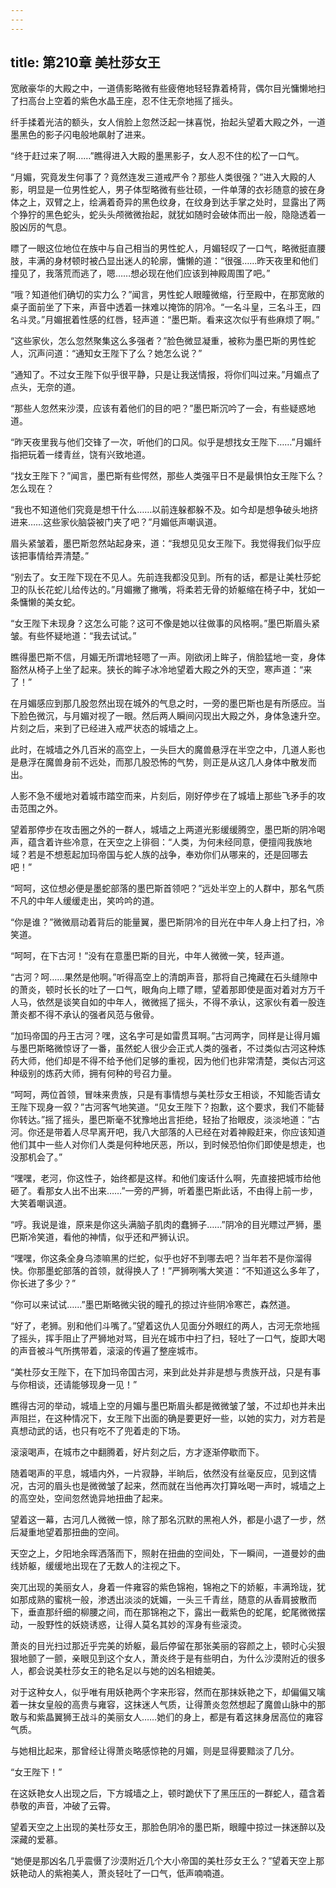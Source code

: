 ```yaml
---
---
---
```

title: 第210章 美杜莎女王
---



宽敞豪华的大殿之中，一道倩影略微有些疲倦地轻轻靠着椅背，偶尔目光慵懒地扫了扫高台上空着的紫色水晶王座，忍不住无奈地摇了摇头。

纤手揉着光洁的额头，女人俏脸上忽然泛起一抹喜悦，抬起头望着大殿之外，一道墨黑色的影子闪电般地飙射了进来。

“终于赶过来了啊……”瞧得进入大殿的墨黑影子，女人忍不住的松了一口气。

“月媚，究竟发生何事了？竟然连发三道戒严令？那些人类很强？”进入大殿的人影，明显是一位男性蛇人，男子体型略微有些壮硕，一件单薄的衣衫随意的披在身体之上，双臂之上，绘满着奇异的黑色纹身，在纹身到达手掌之处时，显露出了两个狰狞的黑色蛇头，蛇头头颅微微抬起，就犹如随时会破体而出一般，隐隐透着一股凶厉的气息。

瞟了一眼这位地位在族中与自己相当的男性蛇人，月媚轻叹了一口气，略微挺直腰肢，丰满的身材顿时被凸显出迷人的轮廓，慵懒的道：“很强……昨天夜里和他们撞见了，我落荒而逃了，嗯……想必现在他们应该到神殿周围了吧。”

“哦？知道他们确切的实力么？”闻言，男性蛇人眼瞳微缩，行至殿中，在那宽敞的桌子面前坐了下来，声音中透着一抹难以掩饰的阴冷。“一名斗皇，三名斗王，四名斗灵。”月媚抿着性感的红唇，轻声道：“墨巴斯。看来这次似乎有些麻烦了啊。”

“这些家伙，怎么忽然聚集这么多强者？”脸色微显凝重，被称为墨巴斯的男性蛇人，沉声问道：“通知女王陛下了么？她怎么说？”

“通知了。不过女王陛下似乎很平静，只是让我送情报，将你们叫过来。”月媚点了点头，无奈的道。

“那些人忽然来沙漠，应该有着他们的目的吧？”墨巴斯沉吟了一会，有些疑惑地道。

“昨天夜里我与他们交锋了一次，听他们的口风。似乎是想找女王陛下……”月媚纤指把玩着一缕青丝，饶有兴致地道。

“找女王陛下？”闻言，墨巴斯有些愕然，那些人类强平日不是最惧怕女王陛下么？怎么现在？

“我也不知道他们究竟是想干什么……以前连躲都躲不及。如今却是想争破头地挤进来……这些家伙脑袋被门夹了吧？”月媚低声嘲讽道。

眉头紧皱着，墨巴斯忽然站起身来，道：“我想见见女王陛下。我觉得我们似乎应该把事情给弄清楚。”

“别去了。女王陛下现在不见人。先前连我都没见到。所有的话，都是让美杜莎蛇卫的队长花蛇儿给传达的。”月媚撇了撇嘴，将柔若无骨的娇躯缩在椅子中，犹如一条慵懒的美女蛇。

“女王陛下未现身？这怎么可能？这可不像是她以往做事的风格啊。”墨巴斯眉头紧皱。有些怀疑地道：“我去试试。”

瞧得墨巴斯不信，月媚无所谓地轻嗯了一声。刚欲闭上眸子，俏脸猛地一变，身体豁然从椅子上坐了起来。狭长的眸子冰冷地望着大殿之外的天空，寒声道：“来了！”

在月媚感应到那几股忽然出现在城外的气息之时，一旁的墨巴斯也是有所感应。当下脸色微沉，与月媚对视了一眼。然后两人瞬间闪现出大殿之外，身体急速升空。片刻之后，来到了已经进入戒严状态的城墙之上。

此时，在城墙之外几百米的高空上，一头巨大的魔兽悬浮在半空之中，几道人影也是悬浮在魔兽身前不远处，而那几股恐怖的气势，则正是从这几人身体中散发而出。

人影不急不缓地对着城市踏空而来，片刻后，刚好停步在了城墙上那些飞矛手的攻击范围之外。

望着那停步在攻击圈之外的一群人，城墙之上两道光影缓缓腾空，墨巴斯的阴冷喝声，蕴含着许些冷意，在天空之上徘徊：“人类，为何未经同意，便擅闯我族地域？若是不想惹起加玛帝国与蛇人族的战争，奉劝你们从哪来的，还是回哪去吧！”

“呵呵，这位想必便是墨蛇部落的墨巴斯首领吧？”远处半空上的人群中，那名气质不凡的中年人缓缓走出，笑吟吟的道。

“你是谁？”微微扇动着背后的能量翼，墨巴斯阴冷的目光在中年人身上扫了扫，冷笑道。

“呵呵，在下古河！”没有在意墨巴斯的目光，中年人微微一笑，轻声道。

“古河？呵……果然是他啊。”听得高空上的清朗声音，那将自己掩藏在石头缝隙中的萧炎，顿时长长的吐了一口气，眼角向上瞟了瞟，望着那即使是面对着对方万千人马，依然是谈笑自如的中年人，微微摇了摇头，不得不承认，这家伙有着一股连萧炎都不得不承认的强者风范与傲骨。

“加玛帝国的丹王古河？嘿，这名字可是如雷贯耳啊。”古河两字，同样是让得月媚与墨巴斯略微惊讶了一番，虽然蛇人很少会正式人类的强者，不过类似古河这种炼药大师，他们却是不得不给予他们足够的重视，因为他们也非常清楚，类似古河这种级别的炼药大师，拥有何种的号召力量。

“呵呵，两位首领，冒味来贵族，只是有事情想与美杜莎女王相谈，不知能否请女王陛下现身一叙？”古河客气地笑道。“见女王陛下？抱歉，这个要求，我们不能替你转达。”摇了摇头，墨巴斯毫不犹豫地出言拒绝，轻抬了抬眼皮，淡淡地道：“古河。你还是带着人尽早离开吧，我八大部落的人已经在对着神殿赶来，你应该知道他们其中一些人对你们人类是何种地厌恶，所以，到时候恐怕你们即使是想走，也没那机会了。”

“嘿嘿，老河，你这性子，始终都是这样。和他们废话什么啊，先直接把城市给他砸了。看那女人出不出来……”一旁的严狮，听着墨巴斯此话，不由得上前一步，大笑着嘲讽道。

“哼。我说是谁，原来是你这头满脑子肌肉的蠢狮子……”阴冷的目光瞟过严狮，墨巴斯冷笑道，看他的神情，似乎还和严狮认识。

“嘿嘿，你这条全身乌漆嘛黑的烂蛇，似乎也好不到哪去吧？当年若不是你溜得快。你那墨蛇部落的首领，就得换人了！”严狮咧嘴大笑道：“不知道这么多年了，你长进了多少？”

“你可以来试试……”墨巴斯略微尖锐的瞳孔的掠过许些阴冷寒芒，森然道。

“好了，老狮。别和他们斗嘴了。”望着这仇人见面分外眼红的两人，古河无奈地摇了摇头，挥手阻止了严狮地对骂，目光在城市中扫了扫，轻吐了一口气，旋即大喝的声音被斗气所携带着，滚滚的传遍了整座城市。

“美杜莎女王陛下，在下加玛帝国古河，来到此处并非是想与贵族开战，只是有事与你相谈，还请能够现身一见！”

瞧得古河的举动，城墙上空的月媚与墨巴斯眉头都是微微皱了皱，不过却也并未出声阻拦，在这种情况下，女王陛下出面的确是要更好一些，以她的实力，对方若是真想动武的话，也只有吃不了兜着走的下场。

滚滚喝声，在城市之中翻腾着，好片刻之后，方才逐渐停歇而下。

随着喝声的平息，城墙内外，一片寂静，半晌后，依然没有丝毫反应，见到这情况，古河的眉头也是微微皱了起来，然而就在当他再次打算吆喝一声时，城墙之上的高空处，空间忽然诡异地扭曲了起来。

望着这一幕，古河几人微微一惊，除了那名沉默的黑袍人外，都是小退了一步，然后凝重地望着那扭曲的空间。

天空之上，夕阳地余晖洒落而下，照射在扭曲的空间处，下一瞬间，一道曼妙的曲线娇躯，缓缓地出现在了无数人的注视之下。

突兀出现的美丽女人，身着一件雍容的紫色锦袍，锦袍之下的娇躯，丰满玲珑，犹如那成熟的蜜桃一般，渗透出淡淡的妩媚，一头三千青丝，随意的从香肩披散而下，垂直那纤细的柳腰之间，而在那锦袍之下，露出一截紫色的蛇尾，蛇尾微微摆动，一股野性的妖娆诱惑，让得人莫名其妙的浑身有些滚烫。

萧炎的目光扫过那近乎完美的娇躯，最后停留在那张美丽的容颜之上，顿时心尖狠狠地颤了一颤，亲眼见到这个女人，萧炎终于是有些明白，为什么沙漠附近的很多人，都会说美杜莎女王的艳名足以与她的凶名相媲美。

对于这种女人，似乎唯有用妖艳两个字来形容，然而在那抹妖艳之下，却偏偏又噙着一抹女皇般的高贵与雍容，这抹迷人气质，让得萧炎忽然想起了魔兽山脉中的那敢与和紫晶翼狮王战斗的美丽女人……她们的身上，都是有着这抹身居高位的雍容气质。

与她相比起来，那曾经让得萧炎略感惊艳的月媚，则是显得要黯淡了几分。

“女王陛下！”

在这妖艳女人出现之后，下方城墙之上，顿时跪伏下了黑压压的一群蛇人，蕴含着恭敬的声音，冲破了云霄。

望着天空之上出现的美杜莎女王，那脸色阴冷的墨巴斯，眼瞳中掠过一抹迷醉以及深藏的爱慕。

“她便是那凶名几乎震慑了沙漠附近几个大小帝国的美杜莎女王么？”望着天空上那妖艳动人的紫袍美人，萧炎轻吐了一口气，低声喃喃道。